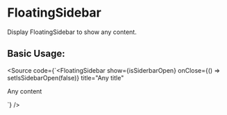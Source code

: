 
<Meta of={FloatingSidebarStories} />

# FloatingSidebar 

Display FloatingSidebar to show any content.

## Basic Usage:

<Source
  code={`<FloatingSidebar
  show={isSiderbarOpen}
  onClose={() => setIsSidebarOpen(false)}
  title="Any title"
>
  <p className="p-3">Any content</p>
</FloatingSidebar>`}
/>